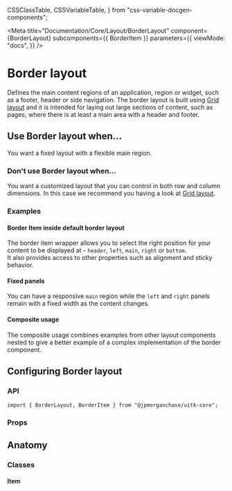   CSSClassTable,
  CSSVariableTable,
} from "css-variable-docgen-components";

<Meta
  title="Documentation/Core/Layout/BorderLayout"
  component={BorderLayout}
  subcomponents={{ BorderItem }}
  parameters={{
    viewMode: "docs",
  }}
/>

# Border layout

Defines the main content regions of an application, region or widget, such as a footer, header or side navigation.
The border layout is built using [Grid layout](?path=/docs/documentation-core-layout-gridlayout--page) and it is intended for laying out large sections of content, such as pages, where there is at least a main area with a header and footer.

<Canvas>
  <Story id="core-layout-borderlayout--border-layout-all-panels" />
</Canvas>

## Use Border layout when...

You want a fixed layout with a flexible main region.

### Don't use Border layout when...

You want a customized layout that you can control in both row and column dimensions. In this case we recommend you having a look at [Grid layout](?path=/docs/documentation-core-layout-gridlayout--page).

### Examples

#### Border Item inside default border layout

The border item wrapper allows you to select the right position for your content to be displayed at - `header`, `left`, `main`, `right` or `bottom`.  
It also provides access to other properties such as alignment and sticky behavior.

<Canvas>
  <Story id="core-layout-borderlayout-borderitem--border-item-wrapper" />
</Canvas>

#### Fixed panels

You can have a responsive `main` region while the `left` and `right` panels remain with a fixed width as the content changes.

<Canvas>
  <Story id="core-layout-borderlayout--border-layout-fixed-panels" />
</Canvas>

#### Composite usage

The composite usage combines examples from other layout components nested to give a better example of a complex implementation of the border component.

<Canvas>
  <Story id="core-layout-borderlayout--border-layout-form-composite" />
</Canvas>

## Configuring Border layout

### API

```
import { BorderLayout, BorderItem } from "@jpmorganchase/uitk-core";
```

### Props

<ArgsTable of={BorderLayout} />

## Anatomy

<Canvas>
  <ComponentAnatomy>
    <BorderLayout style={{ border: "dashed 1px black", padding: "1rem" }}>
      <BorderItem style={{ border: "dashed 1px black", padding: "1rem" }} />
    </BorderLayout>
  </ComponentAnatomy>
</Canvas>

### Classes

#### Item

<CSSClassTable of={BorderItem} />

<HelpAndSupport />

